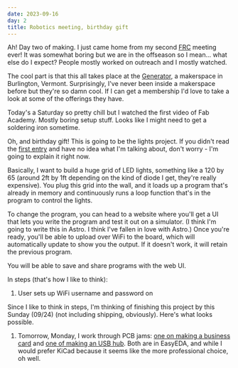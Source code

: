 ```yaml
---
date: 2023-09-16
day: 2
title: Robotics meeting, birthday gift
---
```


Ah! Day two of making. I just came home from my second [FRC](https://greenmountainrobotics.org/) meeting ever! It was somewhat boring but we are in the offseason so I mean... what else do I expect? People mostly worked on outreach and I mostly watched.

The cool part is that this all takes place at the [Generator](https://generatorvt.com/), a makerspace in Burlington, Vermont. Surprisingly, I've never been inside a makerspace before but they're so damn cool. If I can get a membership I'd love to take a look at some of the offerings they have.

Today's a Saturday so pretty chill but I watched the first video of Fab Academy. Mostly boring setup stuff. Looks like I might need to get a soldering iron sometime.

Oh, and birthday gift! This is going to be the lights project. If you didn't read the [first entry](/entry/1) and have no idea what I'm talking about, don't worry - I'm going to explain it right now.

Basically, I want to build a huge grid of LED lights, something like a 120 by 65 (around 2ft by 1ft depending on the kind of diode I get, they're really expensive). You plug this grid into the wall, and it loads up a program that's already in memory and continuously runs a loop function that's in the program to control the lights.

To change the program, you can head to a website where you'll get a UI that lets you write the program and test it out on a simulator. (I think I'm going to write this in Astro. I think I've fallen in love with Astro.) Once you're ready, you'll be able to upload over WiFi to the board, which will automatically update to show you the output. If it doesn't work, it will retain the previous program.

You will be able to save and share programs with the web UI.

In steps (that's how I like to think):

1. User sets up WiFi username and password on

Since I like to think in steps, I'm thinking of finishing this project by this Sunday (09/24) (not including shipping, obviously). Here's what looks possible.

1. Tomorrow, Monday, I work through PCB jams: [one on making a business card](https://jams.hackclub.com/jam/hacker-card) and [one of making an USB hub](https://jams.hackclub.com/batch/usb-hub). Both are in EasyEDA, and while I would prefer KiCad because it seems like the more professional choice, oh well.
